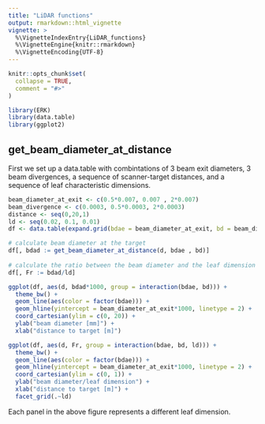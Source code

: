 ```yaml
---
title: "LiDAR functions"
output: rmarkdown::html_vignette
vignette: >
  %\VignetteIndexEntry{LiDAR_functions}
  %\VignetteEngine{knitr::rmarkdown}
  %\VignetteEncoding{UTF-8}
---
```


```r
knitr::opts_chunk$set(
  collapse = TRUE,
  comment = "#>"
)
```

```r
library(ERK)
library(data.table)
library(ggplot2)
```

## get_beam_diameter_at_distance

First we set up a data.table with combintations of 3 beam exit diameters, 3 beam divergences, a sequence of scanner-target distances, and a sequence of leaf characteristic dimensions. 

```r

beam_diameter_at_exit <- c(0.5*0.007, 0.007 , 2*0.007)
beam_divergence <- c(0.0003, 0.5*0.0003, 2*0.0003)
distance <- seq(0,20,1)
ld <- seq(0.02, 0.1, 0.01)
df <- data.table(expand.grid(bdae = beam_diameter_at_exit, bd = beam_divergence, d = distance, ld = ld))

# calculate beam diameter at the target
df[, bdad := get_beam_diameter_at_distance(d, bdae , bd)]
 
# calculate the ratio between the beam diameter and the leaf dimension
df[, Fr := bdad/ld]

```

```r

ggplot(df, aes(d, bdad*1000, group = interaction(bdae, bd))) +
  theme_bw() +
  geom_line(aes(color = factor(bdae))) +
  geom_hline(yintercept = beam_diameter_at_exit*1000, linetype = 2) +
  coord_cartesian(ylim = c(0, 20)) +
  ylab("beam diameter [mm]") +
  xlab("distance to target [m]")

```

```r

ggplot(df, aes(d, Fr, group = interaction(bdae, bd, ld))) +
  theme_bw() +
  geom_line(aes(color = factor(bdae))) +
  geom_hline(yintercept = beam_diameter_at_exit*1000, linetype = 2) +
  coord_cartesian(ylim = c(0, 1)) +
  ylab("beam diameter/leaf dimension") +
  xlab("distance to target [m]") +
  facet_grid(.~ld)

```

Each panel in the above figure represents a different leaf dimension.








